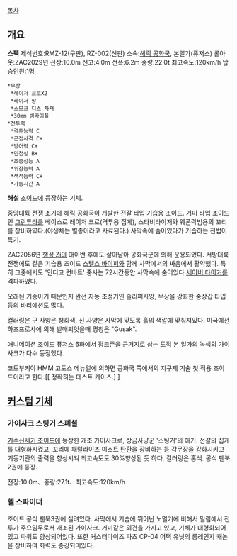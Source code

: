 [[목차]]
== 개요 ==
'''스펙'''
제식번호:RMZ-12(구판), RZ-002(신판) 
소속:[[헤릭 공화국]], 본일가(퓨저스) 
롤아웃:ZAC2029년
전장:10.0m 
전고:4.0m 
전폭:6.2m 
중량:22.0t 
최고속도:120km/h 
탑승인원:1명
 *무장
  *레이저 크로X2
  *레이저 팡
  *스모크 디스 차져
  *30mm 빔라이플
 *전투력
  *격투능력 C
  *근접사격 C+
  *방어력 C+
  *민첩성 B+
  *조종성능 A
  *위장능력 A
  *색적능력 C+
  *가동시간 A

'''해설'''
[[조이드]]에 등장하는 기체.

[[중앙대륙 전쟁]] 초기에 [[헤릭 공화국]]이 개발한 전갈 타입 기습용 조이드. 거미 타입 조이드인 [[그란튜라]]를 베이스로 레이저 크로(격투용 집게), 스타비라이저와 웨폰락범용의 꼬리를 장비하였다.(야생체는 별종이라고 사료된다.) 사막속에 숨어있다가 기습하는 전법이 특기.

ZAC2056년 [[행성 Zi]]의 대이변 후에도 살아남아 공화국군에 의해 운용되었다. 서방대륙전쟁에도 같은 기습용 조이드 [[스텔스 바이퍼]]와 함께 사막에서의 싸움에서 활약했다. 특히 그중에서도 '인디고 런바트' 중사는 72시간동안 사막속에 숨어있다 [[세이버 타이거]]를 격파하였다.

오래된 기종이기 때문인지 완전 자동 조정기인 슬리퍼사양, 무장을 강화한 중장갑 타입등의 바리에션도 많다.

컬러링은 구 사양은 청회색, 신 사양은 사막에 맞도록 흙의 색깔에 맞춰져있다. 미국에선 하즈프로사에 의해 발매되엇을때 명칭은 "Gusak".

애니메이션 [[조이드 퓨저스]] 6화에서 정크존을 근거지로 삼는 도적 본 일가의 녹색의 가이사크가 다수 등장했다.

코토부키야 HMM 고도스 메뉴얼에 의하면 공화국 쪽에서의 지구제 기술 첫 적용 조이드이라고 한다.[[ 정확히는 테스트 케이스.] ]

== [[커스텀 기체]] ==
=== 가이사크 스팅거 스폐셜 ===
[[기수신세기 조이드]]에 등장한 개조 가이사크로, 상금사냥꾼 '스팅거'의 애기. 전갈의 집게를 대형화시켰고, 꼬리에 패럴라이즈 미스트 탄환을 장비하는 등 각무장을 강화시키고 기동기관의 출력을 향상시켜 최고속도도 30%향상된 듯 하다. 컬러링은 홍색. 공식 팬북2권에 등장.

전장:10.0m、중량:27.1t、최고속도:120km/h

=== 헬 스파이더 ===
조이드 공식 팬북3권에 실려있다. 사막에서 기습에 뛰어난 노멀기에 비해서 밀림에서 전투가 주요임무로서 개조된 가이사크. 거미같은 외견을 가지고 있고, 기체가 대형화되어있고 파워도 향상되어있다. 또한 커스터마이즈 파츠 CP-04 어택 유닛의 롱레인지 캐논을 장비하여 화력도 증강되어있다.
